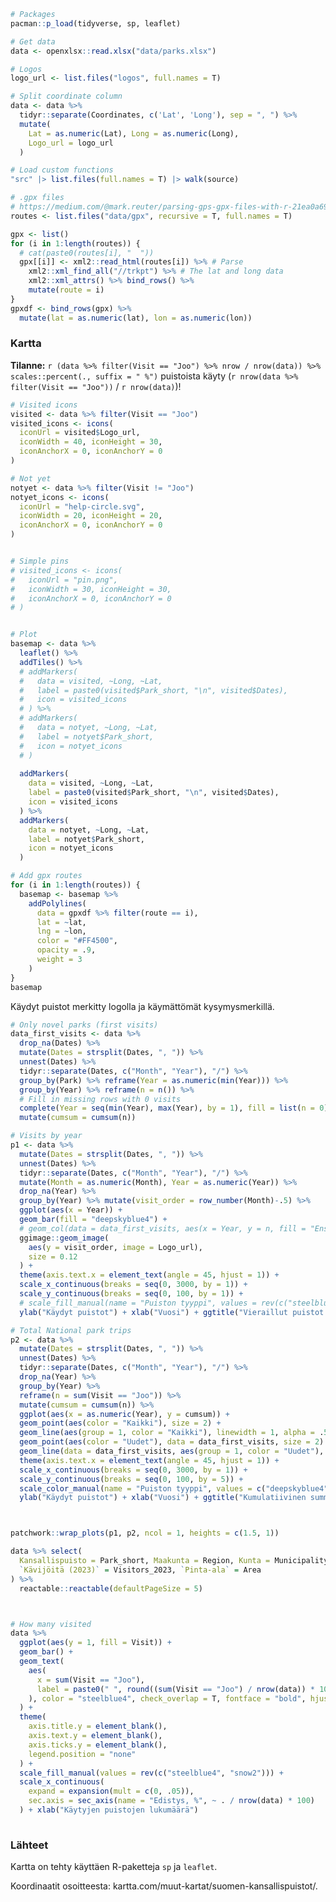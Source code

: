 ```r
# Packages
pacman::p_load(tidyverse, sp, leaflet)

# Get data
data <- openxlsx::read.xlsx("data/parks.xlsx")

# Logos
logo_url <- list.files("logos", full.names = T)

# Split coordinate column
data <- data %>%
  tidyr::separate(Coordinates, c('Lat', 'Long'), sep = ", ") %>%
  mutate(
    Lat = as.numeric(Lat), Long = as.numeric(Long),
    Logo_url = logo_url
  )

# Load custom functions
"src" |> list.files(full.names = T) |> walk(source)

# .gpx files
# https://medium.com/@mark.reuter/parsing-gps-gpx-files-with-r-21ea0a694da8
routes <- list.files("data/gpx", recursive = T, full.names = T)

gpx <- list()
for (i in 1:length(routes)) {
  # cat(paste0(routes[i], "  "))
  gpx[[i]] <- xml2::read_html(routes[i]) %>% # Parse
    xml2::xml_find_all("//trkpt") %>% # The lat and long data
    xml2::xml_attrs() %>% bind_rows() %>%
    mutate(route = i)
}
gpxdf <- bind_rows(gpx) %>%
  mutate(lat = as.numeric(lat), lon = as.numeric(lon))
```


### Kartta

**Tilanne:** `r (data %>% filter(Visit == "Joo") %>% nrow / nrow(data)) %>% scales::percent(., suffix = " %")` puistoista käyty (`r nrow(data %>% filter(Visit == "Joo"))` / `r nrow(data)`)! 


```r
# Visited icons
visited <- data %>% filter(Visit == "Joo")
visited_icons <- icons(
  iconUrl = visited$Logo_url,
  iconWidth = 40, iconHeight = 30,
  iconAnchorX = 0, iconAnchorY = 0
)

# Not yet
notyet <- data %>% filter(Visit != "Joo")
notyet_icons <- icons(
  iconUrl = "help-circle.svg",
  iconWidth = 20, iconHeight = 20,
  iconAnchorX = 0, iconAnchorY = 0
)


# Simple pins
# visited_icons <- icons(
#   iconUrl = "pin.png",
#   iconWidth = 30, iconHeight = 30,
#   iconAnchorX = 0, iconAnchorY = 0
# )


# Plot
basemap <- data %>%
  leaflet() %>%
  addTiles() %>%
  # addMarkers(
  #   data = visited, ~Long, ~Lat,
  #   label = paste0(visited$Park_short, "\n", visited$Dates),
  #   icon = visited_icons
  # ) %>%
  # addMarkers(
  #   data = notyet, ~Long, ~Lat,
  #   label = notyet$Park_short,
  #   icon = notyet_icons
  # )
    
  addMarkers(
    data = visited, ~Long, ~Lat,
    label = paste0(visited$Park_short, "\n", visited$Dates),
    icon = visited_icons
  ) %>%
  addMarkers(
    data = notyet, ~Long, ~Lat,
    label = notyet$Park_short,
    icon = notyet_icons
  )

# Add gpx routes
for (i in 1:length(routes)) {
  basemap <- basemap %>%
    addPolylines(
      data = gpxdf %>% filter(route == i),
      lat = ~lat,
      lng = ~lon,
      color = "#FF4500",
      opacity = .9,
      weight = 3
    )
}
basemap
```

Käydyt puistot merkitty logolla ja käymättömät kysymysmerkillä. 


```r
# Only novel parks (first visits)
data_first_visits <- data %>%
  drop_na(Dates) %>%
  mutate(Dates = strsplit(Dates, ", ")) %>%
  unnest(Dates) %>%
  tidyr::separate(Dates, c("Month", "Year"), "/") %>%
  group_by(Park) %>% reframe(Year = as.numeric(min(Year))) %>%
  group_by(Year) %>% reframe(n = n()) %>%
  # Fill in missing rows with 0 visits
  complete(Year = seq(min(Year), max(Year), by = 1), fill = list(n = 0)) %>%
  mutate(cumsum = cumsum(n))

# Visits by year
p1 <- data %>%
  mutate(Dates = strsplit(Dates, ", ")) %>%
  unnest(Dates) %>%
  tidyr::separate(Dates, c("Month", "Year"), "/") %>%
  mutate(Month = as.numeric(Month), Year = as.numeric(Year)) %>%
  drop_na(Year) %>%
  group_by(Year) %>% mutate(visit_order = row_number(Month)-.5) %>%
  ggplot(aes(x = Year)) +
  geom_bar(fill = "deepskyblue4") +
  # geom_col(data = data_first_visits, aes(x = Year, y = n, fill = "Ensimmäinen visiitti")) +
  ggimage::geom_image(
    aes(y = visit_order, image = Logo_url),
    size = 0.12
  ) +
  theme(axis.text.x = element_text(angle = 45, hjust = 1)) +
  scale_x_continuous(breaks = seq(0, 3000, by = 1)) +
  scale_y_continuous(breaks = seq(0, 100, by = 1)) +
  # scale_fill_manual(name = "Puiston tyyppi", values = rev(c("steelblue4", "#9ACD32"))) +
  ylab("Käydyt puistot") + xlab("Vuosi") + ggtitle("Vieraillut puistot vuosittain")

# Total National park trips
p2 <- data %>%
  mutate(Dates = strsplit(Dates, ", ")) %>%
  unnest(Dates) %>%
  tidyr::separate(Dates, c("Month", "Year"), "/") %>%
  drop_na(Year) %>%
  group_by(Year) %>%
  reframe(n = sum(Visit == "Joo")) %>%
  mutate(cumsum = cumsum(n)) %>%
  ggplot(aes(x = as.numeric(Year), y = cumsum)) +
  geom_point(aes(color = "Kaikki"), size = 2) +
  geom_line(aes(group = 1, color = "Kaikki"), linewidth = 1, alpha = .5) +
  geom_point(aes(color = "Uudet"), data = data_first_visits, size = 2) +
  geom_line(data = data_first_visits, aes(group = 1, color = "Uudet"), linewidth = 1, alpha = .5) +
  theme(axis.text.x = element_text(angle = 45, hjust = 1)) +
  scale_x_continuous(breaks = seq(0, 3000, by = 1)) +
  scale_y_continuous(breaks = seq(0, 100, by = 5)) +
  scale_color_manual(name = "Puiston tyyppi", values = c("deepskyblue4", "olivedrab3")) +
  ylab("Käydyt puistot") + xlab("Vuosi") + ggtitle("Kumulatiivinen summa")



patchwork::wrap_plots(p1, p2, ncol = 1, heights = c(1.5, 1))
```



```r
data %>% select(
  Kansallispuisto = Park_short, Maakunta = Region, Kunta = Municipality,
  `Kävijöitä (2023)` = Visitors_2023, `Pinta-ala` = Area
) %>%
  reactable::reactable(defaultPageSize = 5)



# How many visited 
data %>%
  ggplot(aes(y = 1, fill = Visit)) +
  geom_bar() +
  geom_text(
    aes(
      x = sum(Visit == "Joo"),
      label = paste0(" ", round((sum(Visit == "Joo") / nrow(data)) * 100, 1), " %")
    ), color = "steelblue4", check_overlap = T, fontface = "bold", hjust = 0
  ) +
  theme(
    axis.title.y = element_blank(),
    axis.text.y = element_blank(),
    axis.ticks.y = element_blank(),
    legend.position = "none"
  ) +
  scale_fill_manual(values = rev(c("steelblue4", "snow2"))) +
  scale_x_continuous(
    expand = expansion(mult = c(0, .05)),
    sec.axis = sec_axis(name = "Edistys, %", ~ . / nrow(data) * 100)
  ) + xlab("Käytyjen puistojen lukumäärä")
  
```


### Lähteet

Kartta on tehty käyttäen R-paketteja `sp` ja `leaflet`.

Koordinaatit osoitteesta: kartta.com/muut-kartat/suomen-kansallispuistot/.




